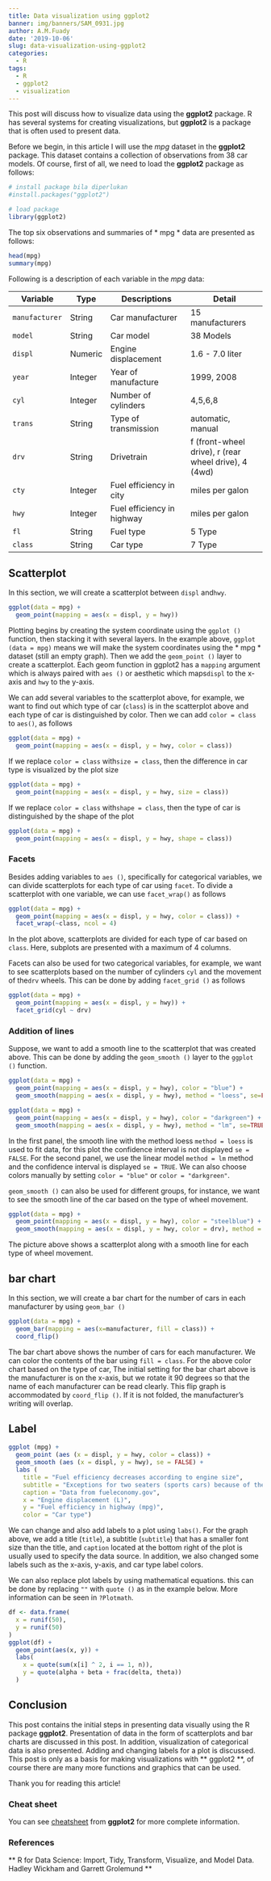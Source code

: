 ```yaml
---
title: Data visualization using ggplot2
banner: img/banners/SAM_0931.jpg
author: A.M.Fuady
date: '2019-10-06'
slug: data-visualization-using-ggplot2
categories: 
  - R
tags:
  - R
  - ggplot2
  - visualization
---
```



This post will discuss how to visualize data using the __ggplot2__ package. R has several systems for creating visualizations, but __ggplot2__ is a package that is often used to present data.

Before we begin, in this article I will use the *mpg* dataset in the __ggplot2__ package. This dataset contains a collection of observations from 38 car models. Of course, first of all, we need to load the __ggplot2__ package as follows:

```r
# install package bila diperlukan
#install.packages("ggplot2")

# load package
library(ggplot2)
```

The top six observations and summaries of * mpg * data are presented as follows:

```r
head(mpg)
summary(mpg)
```

Following is a description of each variable in the *mpg* data:

Variable       | Type      | Descriptions               | Detail
-------------- | --------- | -------------------------- | ------------------------
`manufacturer` | String    | Car manufacturer           | 15 manufacturers
`model`        | String    | Car model                  | 38 Models
`displ`        | Numeric   | Engine displacement        | 1.6 - 7.0 liter
`year`         | Integer   | Year of manufacture        | 1999, 2008
`cyl`          | Integer   | Number of cylinders        | 4,5,6,8
`trans`        | String    | Type of transmission       | automatic, manual
`drv`          | String    | Drivetrain                 | f (front-wheel drive), r (rear wheel drive), 4 (4wd) 
`cty`          | Integer   | Fuel efficiency in city    | miles per galon
`hwy`          | Integer   | Fuel efficiency in highway | miles per galon
`fl`           | String    | Fuel type                  | 5 Type
`class`        | String    | Car type                   | 7 Type


## Scatterplot

In this section, we will create a scatterplot between `displ` and` hwy`.

```r
ggplot(data = mpg) + 
  geom_point(mapping = aes(x = displ, y = hwy))
```

Plotting begins by creating the system coordinate using the `ggplot ()` function, then stacking it with several layers. In the example above, `ggplot (data = mpg)` means we will make the system coordinates using the * mpg * dataset (still an empty graph). Then we add the `geom_point ()` layer to create a scatterplot. Each geom function in ggplot2 has a `mapping` argument which is always paired with `aes ()` or aesthetic which maps` displ` to the x-axis and `hwy` to the y-axis.

We can add several variables to the scatterplot above, for example, we want to find out which type of car (`class`) is in the scatterplot above and each type of car is distinguished by color. Then we can add `color = class` to `aes()`, as follows

```r
ggplot(data = mpg) + 
  geom_point(mapping = aes(x = displ, y = hwy, color = class))
```

If we replace `color = class` with` size = class`, then the difference in car type is visualized by the plot size

```r
ggplot(data = mpg) + 
  geom_point(mapping = aes(x = displ, y = hwy, size = class))
```

If we replace `color = class` with` shape = class`, then the type of car is distinguished by the shape of the plot

```r
ggplot(data = mpg) + 
  geom_point(mapping = aes(x = displ, y = hwy, shape = class))
```

### Facets
Besides adding variables to `aes ()`, specifically for categorical variables, we can divide scatterplots for each type of car using `facet`. To divide a scatterplot with one variable, we can use `facet_wrap()` as follows

```r
ggplot(data = mpg) + 
  geom_point(mapping = aes(x = displ, y = hwy, color = class)) +
  facet_wrap(~class, ncol = 4)
```

In the plot above, scatterplots are divided for each type of car based on `class`. Here, subplots are presented with a maximum of 4 columns.

Facets can also be used for two categorical variables, for example, we want to see scatterplots based on the number of cylinders `cyl` and the movement of the` drv` wheels. This can be done by adding `facet_grid ()` as follows

```r
ggplot(data = mpg) + 
  geom_point(mapping = aes(x = displ, y = hwy)) +
  facet_grid(cyl ~ drv)
```

### Addition of lines
Suppose, we want to add a smooth line to the scatterplot that was created above. This can be done by adding the `geom_smooth ()` layer to the `ggplot ()` function.

```r

ggplot(data = mpg) + 
  geom_point(mapping = aes(x = displ, y = hwy), color = "blue") +
  geom_smooth(mapping = aes(x = displ, y = hwy), method = "loess", se=FALSE, color="blue" )

ggplot(data = mpg) + 
  geom_point(mapping = aes(x = displ, y = hwy), color = "darkgreen") +
  geom_smooth(mapping = aes(x = displ, y = hwy), method = "lm", se=TRUE, color="darkgreen" )

```

In the first panel, the smooth line with the method loess `method = loess` is used to fit data, for this plot the confidence interval is not displayed `se = FALSE`. For the second panel, we use the linear model `method = lm` method and the confidence interval is displayed `se = TRUE`. We can also choose colors manually by setting `color = "blue"` or `color = "darkgreen"`.

`geom_smooth ()` can also be used for different groups, for instance, we want to see the smooth line of the car based on the type of wheel movement.

```r
ggplot(data = mpg) + 
  geom_point(mapping = aes(x = displ, y = hwy), color = "steelblue") +
  geom_smooth(mapping = aes(x = displ, y = hwy, color = drv), method = "loess", se=TRUE) 
```

The picture above shows a scatterplot along with a smooth line for each type of wheel movement.


## bar chart

In this section, we will create a bar chart for the number of cars in each manufacturer by using `geom_bar ()`

```r
ggplot(data = mpg) + 
  geom_bar(mapping = aes(x=manufacturer, fill = class)) +
  coord_flip()
```

The bar chart above shows the number of cars for each manufacturer. We can color the contents of the bar using `fill = class`. For the above color chart based on the type of car, The initial setting for the bar chart above is the manufacturer is on the x-axis, but we rotate it 90 degrees so that the name of each manufacturer can be read clearly. This flip graph is accommodated by `coord_flip ()`. If it is not folded, the manufacturer's writing will overlap.


## Label

```r
ggplot (mpg) +
  geom_point (aes (x = displ, y = hwy, color = class)) +
  geom_smooth (aes (x = displ, y = hwy), se = FALSE) +
  labs (
    title = "Fuel efficiency decreases according to engine size",
    subtitle = "Exceptions for two seaters (sports cars) because of their light weight",
    caption = "Data from fueleconomy.gov",
    x = "Engine displacement (L)",
    y = "Fuel efficiency in highway (mpg)",
    color = "Car type")
```

We can change and also add labels to a plot using `labs()`. For the graph above, we add a title (`title`), a subtitle (` subtitle`) that has a smaller font size than the title, and `caption` located at the bottom right of the plot is usually used to specify the data source. In addition, we also changed some labels such as the x-axis, y-axis, and car type label colors.

We can also replace plot labels by using mathematical equations. this can be done by replacing `""` with `quote ()` as in the example below. More information can be seen in `?Plotmath`.

```r
df <- data.frame(
  x = runif(50),
  y = runif(50)
)
ggplot(df) +
  geom_point(aes(x, y)) +
  labs(
    x = quote(sum(x[i] ^ 2, i == 1, n)),
    y = quote(alpha + beta + frac(delta, theta))
  )
```


## Conclusion

This post contains the initial steps in presenting data visually using the R package **ggplot2**. Presentation of data in the form of scatterplots and bar charts are discussed in this post. In addition, visualization of categorical data is also presented. Adding and changing labels for a plot is discussed. This post is only as a basis for making visualizations with ** ggplot2 **, of course there are many more functions and graphics that can be used.

Thank you for reading this article!

### Cheat sheet
You can see [cheatsheet](https://rstudio.com/wp-content/uploads/2015/03/ggplot2-cheatsheet.pdf) from **ggplot2** for more complete information.

### References
** R for Data Science: Import, Tidy, Transform, Visualize, and Model Data. Hadley Wickham and Garrett Grolemund **
